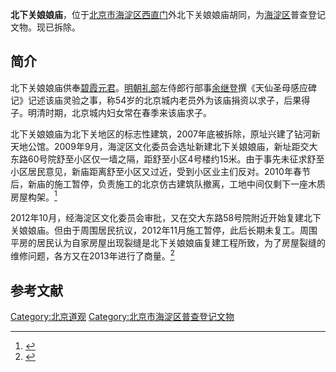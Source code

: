 '''北下关娘娘庙'''，位于[[北京市|北京市]][[海淀区|海淀区]][[西直门|西直门]]外北下关娘娘庙胡同，为[[海淀区|海淀区]]普查登记文物。现已拆除。

==简介==
北下关娘娘庙供奉[[碧霞元君|碧霞元君]]。[[明朝|明朝]][[礼部|礼部]]左侍郎行部事[[余继登|余继登]]撰《天仙圣母感应碑记》记述该庙灵验之事，称54岁的北京城内老员外为该庙捐资以求子，后果得子。明清时期，北京城内妇女常在春季来该庙求子。

北下关娘娘庙为北下关地区的标志性建筑，2007年底被拆除，原址兴建了钻河新天地公馆。2009年9月，海淀区文化委员会选址新建北下关娘娘庙，新址距交大东路60号院舒至小区仅一墙之隔，距舒至小区4号楼约15米。由于事先未征求舒至小区居民意见，新庙距离舒至小区又过近，受到小区业主们反对。2010年春节后，新庙的施工暂停，负责施工的北京仿古建筑队撤离，工地中间仅剩下一座木质房屋构架。<ref>{{Cite web |url=http://beijing.qianlong.com/3825/2010/04/24/135@5676863.htm |title=娘娘庙迁址重建 新址居民表示反对，千龙网，2010-04-24 |access-date=2015-01-03 |archive-url=https://web.archive.org/web/20150103072733/http://beijing.qianlong.com/3825/2010/04/24/135@5676863.htm |archive-date=2015-01-03 |dead-url=yes }}</ref>

2012年10月，经海淀区文化委员会审批，又在交大东路58号院附近开始复建北下关娘娘庙。但由于周围居民抗议，2012年11月施工暂停，此后长期未复工。周围平房的居民认为自家房屋出现裂缝是北下关娘娘庙复建工程所致，为了房屋裂缝的维修问题，各方又在2013年进行了商量。<ref>{{Cite web |url=http://www.chinanews.com/sh/2013/10-23/5414212.shtml |title=房屋裂缝一指粗 1年已过谁来修仍在商量，中国新闻网，2013-10-23 |access-date=2015-01-03 |archive-date=2018-10-06 |archive-url=https://web.archive.org/web/20181006030642/http://www.chinanews.com/sh/2013/10-23/5414212.shtml }}</ref>

==参考文献==
{{reflist}}

[[Category:北京道观|Category:北京道观]]
[[Category:北京市海淀区普查登记文物|Category:北京市海淀区普查登记文物]]